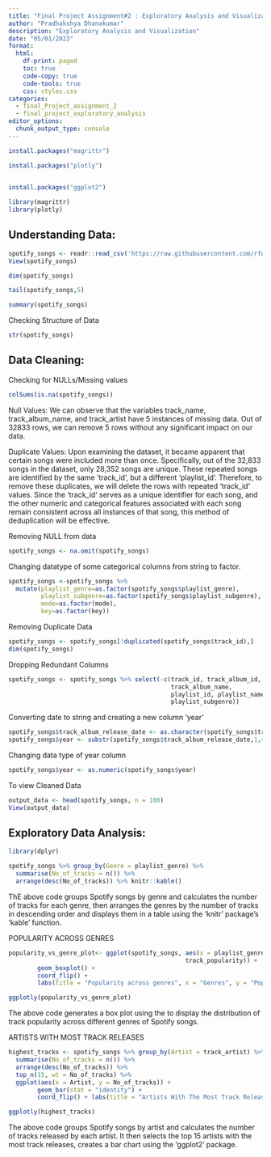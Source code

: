 ```yaml
---
title: "Final Project Assignment#2 : Exploratory Analysis and Visualization: Project & Data Description"
author: "Pradhakshya Dhanakumar"
description: "Exploratory Analysis and Visualization"
date: "05/01/2023"
format:
  html:
    df-print: paged
    toc: true
    code-copy: true
    code-tools: true
    css: styles.css
categories:
  - final_Project_assignment_2
  - final_project_exploratory_analysis
editor_options: 
  chunk_output_type: console
---
```

```r
install.packages("magrittr")

```

```r
install.packages("plotly")
             
```
```r
install.packages("ggplot2")
```

```r
library(magrittr)
library(plotly)
```


## Understanding Data:

```r
spotify_songs <- readr::read_csv('https://raw.githubusercontent.com/rfordatascience/tidytuesday/master/data/2020/2020-01-21/spotify_songs.csv', show_col_types = FALSE)
View(spotify_songs)
```
```r
dim(spotify_songs)
```

```r
tail(spotify_songs,5)
```

```r
summary(spotify_songs)
```

Checking Structure of Data
```r
str(spotify_songs)
```
## Data Cleaning:

Checking for NULLs/Missing values
```r
colSums(is.na(spotify_songs))
```
Null Values: 
We can observe that the variables track_name, track_album_name, and track_artist have 5 instances of missing data. Out of 32833 rows, we can remove 5 rows without any significant impact on our data.

Duplicate Values:
Upon examining the dataset, it became apparent that certain songs were included more than once. Specifically, out of the 32,833 songs in the dataset, only 28,352 songs are unique. These repeated songs are identified by the same 'track_id', but a different 'playlist_id'. Therefore, to remove these duplicates, we will delete the rows with repeated 'track_id' values. Since the 'track_id' serves as a unique identifier for each song, and the other numeric and categorical features associated with each song remain consistent across all instances of that song, this method of deduplication will be effective.

Removing NULL from data
```r
spotify_songs <- na.omit(spotify_songs)
```

Changing datatype of some categorical columns from string to factor. 
```r
spotify_songs <-spotify_songs %>%
  mutate(playlist_genre=as.factor(spotify_songs$playlist_genre),
         playlist_subgenre=as.factor(spotify_songs$playlist_subgenre),
         mode=as.factor(mode),
         key=as.factor(key))
```

Removing Duplicate Data
```r
spotify_songs <- spotify_songs[!duplicated(spotify_songs$track_id),]
dim(spotify_songs)
```

Dropping Redundant Columns
```r
spotify_songs <- spotify_songs %>% select(-c(track_id, track_album_id,
                                             track_album_name, 
                                             playlist_id, playlist_name,
                                             playlist_subgenre))
```


Converting date to string and creating a new column 'year'
```r
spotify_songs$track_album_release_date <- as.character(spotify_songs$track_album_release_date, "%m/%d/%Y")
spotify_songs$year <- substr(spotify_songs$track_album_release_date,1,4)
```

Changing data type of year column
```r
spotify_songs$year <- as.numeric(spotify_songs$year)
```

To view Cleaned Data
```r
output_data <- head(spotify_songs, n = 100)
View(output_data)
```


## Exploratory Data Analysis:
```r
library(dplyr)
```

```r
spotify_songs %>% group_by(Genre = playlist_genre) %>%
  summarise(No_of_tracks = n()) %>% 
  arrange(desc(No_of_tracks)) %>% knitr::kable()
```

ThE above code groups Spotify songs by genre and calculates the number of tracks for each genre, then arranges the genres by the number of tracks in descending order and displays them in a table using the 'knitr' package's 'kable' function.

POPULARITY ACROSS GENRES
```r
popularity_vs_genre_plot<- ggplot(spotify_songs, aes(x = playlist_genre, y =
                                                 track_popularity)) +
        geom_boxplot() +
        coord_flip() +
        labs(title = "Popularity across genres", x = "Genres", y = "Popularity")

ggplotly(popularity_vs_genre_plot)
```

The above code generates a box plot using the to display the distribution of track popularity across different genres of Spotify songs.

ARTISTS WITH MOST TRACK RELEASES
```r

highest_tracks <- spotify_songs %>% group_by(Artist = track_artist) %>%
  summarise(No_of_tracks = n()) %>%
  arrange(desc(No_of_tracks)) %>%
  top_n(15, wt = No_of_tracks) %>% 
  ggplot(aes(x = Artist, y = No_of_tracks)) +
        geom_bar(stat = "identity") +
        coord_flip() + labs(title = "Artists With The Most Track Releases", x = "Artist", y = "# of Tracks")

ggplotly(highest_tracks)
```

The above code groups Spotify songs by artist and calculates the number of tracks released by each artist. It then selects the top 15 artists with the most track releases, creates a bar chart using the 'ggplot2' package.
